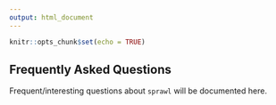 ```yaml
---
output: html_document
---
```


```r
knitr::opts_chunk$set(echo = TRUE)
```

## Frequently Asked Questions

Frequent/interesting questions about `sprawl` will be documented here.

